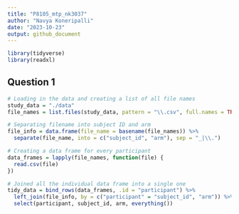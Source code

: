 ```yaml
---
title: "P8105_mtp_nk3037"
author: "Navya Koneripalli"
date: "2023-10-23"
output: github_document
---
```


```r
library(tidyverse)
library(readxl)
```

## Question 1
```r
# Loading in the data and creating a list of all file names
study_data = "./data"
file_names = list.files(study_data, pattern = "\\.csv", full.names = TRUE)

# Separating filename into subject ID and arm
file_info = data.frame(file_name = basename(file_names)) %>%
  separate(file_name, into = c("subject_id", "arm"), sep = "_|\\.")

# Creating a data frame for every participant
data_frames = lapply(file_names, function(file) {
  read.csv(file)
})

# Joined all the individual data frame into a single one
tidy_data = bind_rows(data_frames, .id = "participant") %>%
  left_join(file_info, by = c("participant" = "subject_id", "arm")) %>%
  select(participant, subject_id, arm, everything())
```


